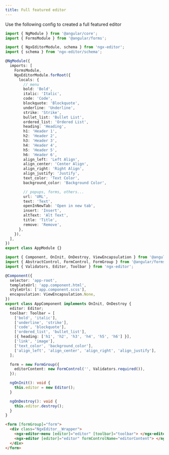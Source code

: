 ```yaml
---
title: Full featured editor
---
```



<Stackblitz id="ngx-editor" />

Use the following config to created a full featured editor

```ts title="app.module.ts"
import { NgModule } from '@angular/core';
import { FormsModule } from '@angular/forms';

import { NgxEditorModule, schema } from 'ngx-editor';
import { schema } from 'ngx-editor/schema';

@NgModule({
  imports: [
    FormsModule,
    NgxEditorModule.forRoot({
      locals: {
        // menu
        bold: 'Bold',
        italic: 'Italic',
        code: 'Code',
        blockquote: 'Blockquote',
        underline: 'Underline',
        strike: 'Strike',
        bullet_list: 'Bullet List',
        ordered_list: 'Ordered List',
        heading: 'Heading',
        h1: 'Header 1',
        h2: 'Header 2',
        h3: 'Header 3',
        h4: 'Header 4',
        h5: 'Header 5',
        h6: 'Header 6',
        align_left: 'Left Align',
        align_center: 'Center Align',
        align_right: 'Right Align',
        align_justify: 'Justify',
        text_color: 'Text Color',
        background_color: 'Background Color',

        // popups, forms, others...
        url: 'URL',
        text: 'Text',
        openInNewTab: 'Open in new tab',
        insert: 'Insert',
        altText: 'Alt Text',
        title: 'Title',
        remove: 'Remove',
      },
    }),
  ],
})
export class AppModule {}
```

```ts title="app.component.ts"
import { Component, OnInit, OnDestroy, ViewEncapsulation } from '@angular/core';
import { AbstractControl, FormControl, FormGroup } from '@angular/forms';
import { Validators, Editor, Toolbar } from 'ngx-editor';

@Component({
  selector: 'app-root',
  templateUrl: 'app.component.html',
  styleUrls: ['app.component.scss'],
  encapsulation: ViewEncapsulation.None,
})
export class AppComponent implements OnInit, OnDestroy {
  editor: Editor;
  toolbar: Toolbar = [
    ['bold', 'italic'],
    ['underline', 'strike'],
    ['code', 'blockquote'],
    ['ordered_list', 'bullet_list'],
    [{ heading: ['h1', 'h2', 'h3', 'h4', 'h5', 'h6'] }],
    ['link', 'image'],
    ['text_color', 'background_color'],
    ['align_left', 'align_center', 'align_right', 'align_justify'],
  ];

  form = new FormGroup({
    editorContent: new FormControl('', Validators.required()),
  });

  ngOnInit(): void {
    this.editor = new Editor();
  }

  ngOnDestroy(): void {
    this.editor.destroy();
  }
}
```

```html title="app.component.html"
<form [formGroup]="form">
  <div class="NgxEditor__Wrapper">
    <ngx-editor-menu [editor]="editor" [toolbar]="toolbar"> </ngx-editor-menu>
    <ngx-editor [editor]="editor" formControlName="editorContent"> </ngx-editor>
  </div>
</form>
```
